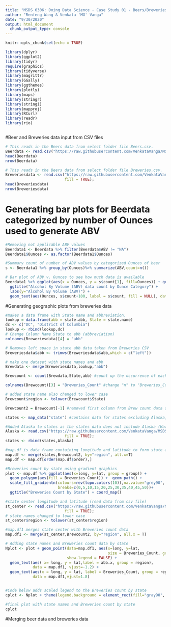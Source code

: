 ```yaml
---
title: "MSDS 6306: Doing Data Science - Case Study 01 - Beers/Breweries Dataset"
author: "Renfeng Wang & Venkata 'MG' Vanga"
date: "9/30/2020"
output: html_document
  chunk_output_type: console
---
```


```r
knitr::opts_chunk$set(echo = TRUE)
```

```r
library(dplyr)
library(ggplot2)
library(tidyr)
require(graphics)
library(tidyverse)
library(magrittr)
library(GGally)
library(ggthemes)
library(plotly)
library(maps)
library(stringr)
library(stringi)
library(mapproj)
library(RCurl)
library(readr)
library(rio)



```


#Beer and Breweries data input from CSV files
```r
# This reads in the Beers data from select folder file Beers.csv.
Beerdata <- read.csv("https://raw.githubusercontent.com/VenkataVanga/MSDS-6306/main/Beers.csv",header = T,sep = ",",na.strings = "NA",fill = TRUE);
head(Beerdata)
nrow(Beerdata)
```

```r
# This reads in the Beers data from select folder file Breweries.csv.
Breweriesdata <- read.csv("https://raw.githubusercontent.com/VenkataVanga/MSDS-6306/main/Breweries.csv",header = T,sep = ",",na.strings = "NA",
                          fill = TRUE);
head(Breweriesdata)
nrow(Breweriesdata)
```

# Generating bar plots for Beerdata categorized by number of Ounces used to generate ABV
```r
#Removing not applicable ABV values
Beerdata1 <- Beerdata %>% filter(Beerdata$ABV != "NA") 
Beerdata1$Ounces <- as.factor(Beerdata1$Ounces)

#Summary count of number of ABV values by categorized Ounces of beer
s <- Beerdata1 %>% group_by(Ounces)%>% summarize(ABV,count=n())

# Bar plot of ABV v. Ounces to see how much data is available
Beerdata1 %>% ggplot(aes(x = Ounces, y = s$count[1], fill=Ounces)) + geom_col() +
  ggtitle("Alcohol By Volume (ABV) data count by Ounce Category") +
  labs(y="Alcohol By Volume (ABV)") + 
  geom_text(aes(Ounces, s$count+100, label = s$count, fill = NULL), data = s)
```

#Generating geographic plots from breweries data
```r
#makes a data frame with State name and abbreviation.
lookup = data.frame(abb = state.abb, State = state.name)
dc <- c("DC", "District of Columbia")
lookup <- rbind(lookup,dc)
# Change Column Name State to abb (abbreviation)
colnames(Breweriesdata)[4] = "abb" 

# Removes left space in state abb data taken from Breweries CSV
Breweriesdata$abb <- trimws(Breweriesdata$abb,which = c("left"))  

# make one dataset with state names and abb
Brewdata <- merge(Breweriesdata,lookup,"abb") 

Brewcount <- count(Brewdata,State,abb) #count up the occurrence of each state

colnames(Brewcount)[3] = "Breweries_Count" #change "n" to "Breweries_Count"

# added state name also changed to lower case
Brewcount$region <- tolower(Brewcount$State) 

Brewcount2 = Brewcount[-1] #removed first column from Brew count data state name 

states <- map_data("state") #contains data for states excluding Alaska, Hawaii

#Added Alaska to states as the states data does not include Alaska (Hawaii not in data so did not include in below data)
Alaska <- read.csv("https://raw.githubusercontent.com/VenkataVanga/MSDS-6306/main/Alaska.csv",header = T,sep = ",",na.strings = "NA",
                          fill = TRUE);
states <- rbind(states,Alaska)

#map.df is data frame containing longitude and latitude to form state and breweries count by state
map.df <- merge(states,Brewcount2, by="region", all.x=T)
map.df <- map.df[order(map.df$order),]

#Breweries count by state using gradient graphics
plot <- map.df %>% ggplot(aes(x=long, y=lat, group = group)) +
  geom_polygon(aes(fill = Breweries_Count)) +  geom_path() + 
  scale_fill_gradientn(colours=rev(topo.colors(10)),na.value="grey90",
                       breaks=c(0,5,10,15,20,25,30,35,40,45,50))+
  ggtitle("Breweries Count by State") + coord_map()

#state center longitude and latitude (read data from csv file)
st_center <- read.csv("https://raw.githubusercontent.com/VenkataVanga/MSDS-6306/main/long_lat_statecenter.csv",header = T,sep = ",",na.strings = "NA",
                          fill = TRUE);
# state names changed to lower case
st_center$region <- tolower(st_center$region) 

#map.df1 merges state center with Breweries count data
map.df1 <- merge(st_center,Brewcount2, by="region", all.x = T)

# Adding state names and Breweries count data by state 
Nplot <- plot + geom_point(data=map.df1, aes(x=long, y=lat, 
                                             size = Breweries_Count, group = region),
                           show.legend = FALSE) + 
  geom_text(aes( x= long, y = lat,label = abb.x, group = region), 
            data = map.df1, vjust=-1.2) +
  geom_text(aes(x = long, y = lat, label = Breweries_Count, group = region), 
            data = map.df1,vjust=1.8)


#Code below adds scaled legend to the Breweries count by state
cplot <- Nplot + theme(legend.background = element_rect(fill="gray90", size=10, linetype="dotted"),legend.key.height = unit(4,"lines"))

#final plot with state names and Breweries count by state
cplot

```
#Merging beer data and breweries data
```r


```